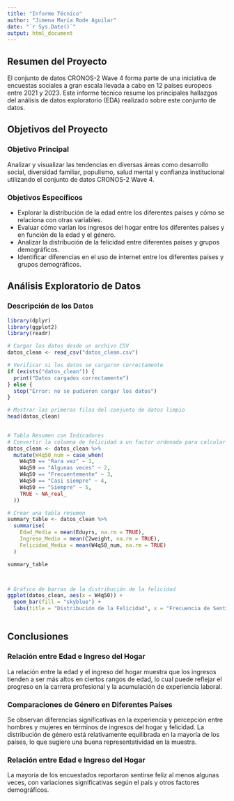 ---
title: "Informe Técnico"
author: "Jimena María Rode Aguilar"
date: "`r Sys.Date()`"
output: html_document
---

## Resumen del Proyecto

El conjunto de datos CRONOS-2 Wave 4 forma parte de una iniciativa de encuestas sociales a gran escala llevada a cabo en 12 países europeos entre 2021 y 2023. Este informe técnico resume los principales hallazgos del análisis de datos exploratorio (EDA) realizado sobre este conjunto de datos.

## Objetivos del Proyecto

### Objetivo Principal

Analizar y visualizar las tendencias en diversas áreas como desarrollo social, diversidad familiar, populismo, salud mental y confianza institucional utilizando el conjunto de datos CRONOS-2 Wave 4.

### Objetivos Específicos

- Explorar la distribución de la edad entre los diferentes países y cómo se relaciona con otras variables.
- Evaluar cómo varían los ingresos del hogar entre los diferentes países y en función de la edad y el género.
- Analizar la distribución de la felicidad entre diferentes países y grupos demográficos.
- Identificar diferencias en el uso de internet entre los diferentes países y grupos demográficos.

## Análisis Exploratorio de Datos

### Descripción de los Datos

```{r}
library(dplyr)
library(ggplot2)
library(readr)

# Cargar los datos desde un archivo CSV
datos_clean <- read_csv("datos_clean.csv")

# Verificar si los datos se cargaron correctamente
if (exists("datos_clean")) {
  print("Datos cargados correctamente")
} else {
  stop("Error: no se pudieron cargar los datos")
}

# Mostrar las primeras filas del conjunto de datos limpio
head(datos_clean)

 
# Tabla Resumen con Indicadores
# Convertir la columna de felicidad a un factor ordenado para calcular la media de manera adecuada
datos_clean <- datos_clean %>%
  mutate(W4q50_num = case_when(
    W4q50 == "Rara vez" ~ 1,
    W4q50 == "Algunas veces" ~ 2,
    W4q50 == "Frecuentemente" ~ 3,
    W4q50 == "Casi siempre" ~ 4,
    W4q50 == "Siempre" ~ 5,
    TRUE ~ NA_real_
  ))

# Crear una tabla resumen
summary_table <- datos_clean %>%
  summarise(
    Edad_Media = mean(Eduyrs, na.rm = TRUE),
    Ingreso_Medio = mean(C2weight, na.rm = TRUE),
    Felicidad_Media = mean(W4q50_num, na.rm = TRUE)
  )

summary_table



# Gráfico de barras de la distribución de la felicidad
ggplot(datos_clean, aes(x = W4q50)) +
  geom_bar(fill = "skyblue") +
  labs(title = "Distribución de la Felicidad", x = "Frecuencia de Sentirse Feliz", y = "Conteo")
 
```

## Conclusiones
### Relación entre Edad e Ingreso del Hogar
La relación entre la edad y el ingreso del hogar muestra que los ingresos tienden a ser más altos en ciertos rangos de edad, lo cual puede reflejar el progreso en la carrera profesional y la acumulación de experiencia laboral.

### Comparaciones de Género en Diferentes Países
Se observan diferencias significativas en la experiencia y percepción entre hombres y mujeres en términos de ingresos del hogar y felicidad. La distribución de género está relativamente equilibrada en la mayoría de los países, lo que sugiere una buena representatividad en la muestra.

### Relación entre Edad e Ingreso del Hogar
La mayoría de los encuestados reportaron sentirse feliz al menos algunas veces, con variaciones significativas según el país y otros factores demográficos.


